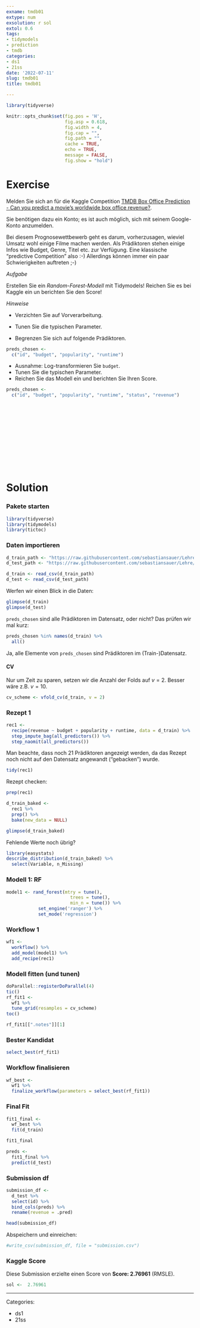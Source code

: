 ```yaml
---
exname: tmdb01
extype: num
exsolution: r sol
extol: 0.6
tags:
- tidymodels
- prediction
- tmdb
categories:
- ds1
- 21ss
date: '2022-07-11'
slug: tmdb01
title: tmdb01

---
```





```r
library(tidyverse)
```


```r
knitr::opts_chunk$set(fig.pos = 'H',
                      fig.asp = 0.618,
                      fig.width = 4,
                      fig.cap = "", 
                      fig.path = "",
                      cache = TRUE,
                      echo = TRUE,
                      message = FALSE,
                      fig.show = "hold")
```






# Exercise

Melden Sie sich an für die Kaggle Competition [TMDB Box Office Prediction -
Can you predict a movie's worldwide box office revenue?](https://www.kaggle.com/competitions/tmdb-box-office-prediction/overview).

Sie benötigen dazu ein Konto; es ist auch möglich, sich mit seinem Google-Konto anzumelden.

Bei diesem Prognosewettbewerb geht es darum, vorherzusagen,
wieviel Umsatz wohl einige Filme machen werden. 
Als Prädiktoren stehen einige Infos wie Budget, Genre, Titel etc. zur Verfügung.
Eine klassische "predictive Competition" also :-)
Allerdings können immer ein paar Schwierigkeiten auftreten ;-)


*Aufgabe*


Erstellen Sie ein *Random-Forest-Modell* mit Tidymodels! Reichen Sie es bei Kaggle ein un berichten Sie den Score!


*Hinweise*

<!-- - Nehmen Sie folgende Prädiktoren auf: `budget` und `popularity` -->
- Verzichten Sie auf Vorverarbeitung. 

- Tunen Sie die typischen Parameter. 
- Begrenzen Sie sich auf folgende Prädiktoren.

```r
preds_chosen <- 
  c("id", "budget", "popularity", "runtime")
```




- Ausnahme: Log-transformieren Sie `budget`. 
- Tunen Sie die typischen Parameter. 
- Reichen Sie das Modell ein und berichten Sie Ihren Score.


```r
preds_chosen <- 
  c("id", "budget", "popularity", "runtime", "status", "revenue")
```



</br>
</br>
</br>
</br>
</br>
</br>
</br>
</br>
</br>
</br>

# Solution



### Pakete starten


```r
library(tidyverse)
library(tidymodels)
library(tictoc)
```




### Daten importieren


```r
d_train_path <- "https://raw.githubusercontent.com/sebastiansauer/Lehre/main/data/tmdb-box-office-prediction/train.csv"
d_test_path <- "https://raw.githubusercontent.com/sebastiansauer/Lehre/main/data/tmdb-box-office-prediction/test.csv"

d_train <- read_csv(d_train_path)
d_test <- read_csv(d_test_path)
```

Werfen wir einen Blick in die Daten:

```r
glimpse(d_train)
glimpse(d_test)
```





`preds_chosen` sind alle Prädiktoren im Datensatz, oder nicht? 
Das prüfen wir mal kurz:


```r
preds_chosen %in% names(d_train) %>% 
  all()
```


Ja, alle Elemente von `preds_chosen` sind  Prädiktoren im (Train-)Datensatz.


#### CV

Nur um Zeit zu sparen, setzen wir die Anzahl der Folds auf $v=2$.
Besser wäre z.B. $v=10$.

```r
cv_scheme <- vfold_cv(d_train, v = 2)
```



### Rezept 1


```r
rec1 <- 
  recipe(revenue ~ budget + popularity + runtime, data = d_train) %>% 
  step_impute_bag(all_predictors()) %>% 
  step_naomit(all_predictors()) 


```




Man beachte, dass noch 21 Prädiktoren angezeigt werden,
da das Rezept noch nicht auf den Datensatz angewandt ("gebacken") wurde.

```r
tidy(rec1)
```




Rezept checken:


```r
prep(rec1)
```


```r
d_train_baked <-
  rec1 %>% 
  prep() %>% 
  bake(new_data = NULL)

glimpse(d_train_baked)
```




Fehlende Werte noch übrig?

```r
library(easystats)
describe_distribution(d_train_baked) %>% 
  select(Variable, n_Missing)
```






### Modell 1: RF



```r
model1 <- rand_forest(mtry = tune(),
                        trees = tune(),
                        min_n = tune()) %>% 
            set_engine('ranger') %>% 
            set_mode('regression')
```



### Workflow 1


```r
wf1 <-
  workflow() %>% 
  add_model(model1) %>% 
  add_recipe(rec1)
```





###  Modell fitten (und tunen)



```r
doParallel::registerDoParallel(4)
tic()
rf_fit1 <-
  wf1 %>% 
  tune_grid(resamples = cv_scheme)
toc()
```

```r
rf_fit1[[".notes"]][1]
```



### Bester Kandidat

```r
select_best(rf_fit1)
```



### Workflow finalisieren


```r
wf_best <-
  wf1 %>% 
  finalize_workflow(parameters = select_best(rf_fit1))
```



### Final Fit


```r
fit1_final <-
  wf_best %>% 
  fit(d_train)

fit1_final
```



```r
preds <-
  fit1_final %>% 
  predict(d_test)
```



### Submission df


```r
submission_df <-
  d_test %>% 
  select(id) %>% 
  bind_cols(preds) %>% 
  rename(revenue = .pred)

head(submission_df)
```



Abspeichern und einreichen:

```r
#write_csv(submission_df, file = "submission.csv")
```


### Kaggle Score

Diese Submission erzielte einen Score von **Score:  2.76961** (RMSLE).

```r
sol <-  2.76961
```





---

Categories: 

- ds1
- 21ss

